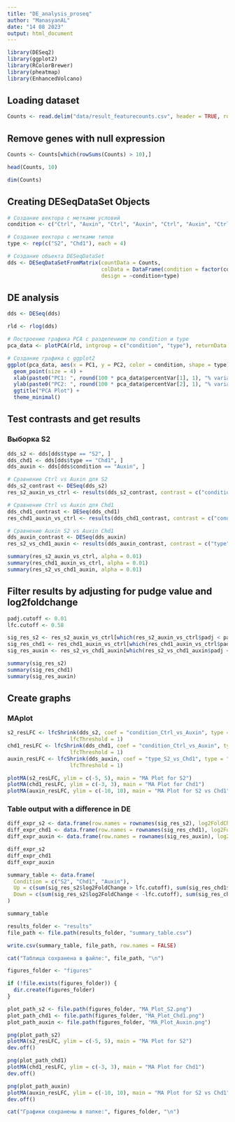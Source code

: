 ---
title: "DE_analysis_proseq"
author: "ManasyanAL"
date: "14 08 2023"
output: html_document
---

```{r}
library(DESeq2)
library(ggplot2)
library(RColorBrewer)
library(pheatmap)
library(EnhancedVolcano)
```

## Loading dataset

```{r}
Counts <- read.delim("data/result_featurecounts.csv", header = TRUE, row.names = 1, sep = ",")
```

## Remove genes with null expression

```{r}
Counts <- Counts[which(rowSums(Counts) > 10),]
```

```{r}
head(Counts, 10)
```

```{r}
dim(Counts)
```

## Creating DESeqDataSet Objects

```{r}
# Создание вектора с метками условий
condition <- c("Ctrl", "Auxin", "Ctrl", "Auxin", "Ctrl", "Auxin", "Ctrl", "Auxin")

# Создание вектора с метками типов
type <- rep(c("S2", "Chd1"), each = 4)

# Создание объекта DESeqDataSet
dds <- DESeqDataSetFromMatrix(countData = Counts,
                              colData = DataFrame(condition = factor(condition), type = factor(type)),
                              design = ~condition+type)

```

## DE analysis
```{r}
dds <- DESeq(dds)
```

```{r}
rld <- rlog(dds)

# Построение графика PCA с разделением по condition и type
pca_data <- plotPCA(rld, intgroup = c("condition", "type"), returnData = TRUE)

# Создание графика с ggplot2
ggplot(pca_data, aes(x = PC1, y = PC2, color = condition, shape = type)) +
  geom_point(size = 4) +
  xlab(paste0("PC1: ", round(100 * pca_data$percentVar[1], 1), "% variance")) +
  ylab(paste0("PC2: ", round(100 * pca_data$percentVar[2], 1), "% variance")) +
  ggtitle("PCA Plot") +
  theme_minimal()
```
## Test contrasts and get results
### Выборка S2
```{r}
dds_s2 <- dds[dds$type == "S2", ]
dds_chd1 <- dds[dds$type == "Chd1", ]
dds_auxin <- dds[dds$condition == "Auxin", ]

# Сравнение Ctrl vs Auxin для S2
dds_s2_contrast <- DESeq(dds_s2)
res_s2_auxin_vs_ctrl <- results(dds_s2_contrast, contrast = c("condition","Auxin", "Ctrl"))

# Сравнение Ctrl vs Auxin для Chd1
dds_chd1_contrast <- DESeq(dds_chd1)
res_chd1_auxin_vs_ctrl <- results(dds_chd1_contrast, contrast = c("condition","Auxin", "Ctrl"))

# Сравнение Auxin S2 vs Auxin Chd1
dds_auxin_contrast <- DESeq(dds_auxin)
res_s2_vs_chd1_auxin <- results(dds_auxin_contrast, contrast = c("type", "S2", "Chd1"))
```


```{r}
summary(res_s2_auxin_vs_ctrl, alpha = 0.01)
summary(res_chd1_auxin_vs_ctrl, alpha = 0.01)
summary(res_s2_vs_chd1_auxin, alpha = 0.01)
```

## Filter results by adjusting for pudge value and log2foldchange

```{r}
padj.cutoff <- 0.01
lfc.cutoff <- 0.58
```

```{r}
sig_res_s2 <- res_s2_auxin_vs_ctrl[which(res_s2_auxin_vs_ctrl$padj < padj.cutoff & abs(res_s2_auxin_vs_ctrl$log2FoldChange) > lfc.cutoff), ]
sig_res_chd1 <- res_chd1_auxin_vs_ctrl[which(res_chd1_auxin_vs_ctrl$padj < padj.cutoff & abs(res_chd1_auxin_vs_ctrl$log2FoldChange) > lfc.cutoff), ]
sig_res_auxin <- res_s2_vs_chd1_auxin[which(res_s2_vs_chd1_auxin$padj < padj.cutoff & abs(res_s2_vs_chd1_auxin$log2FoldChange) > lfc.cutoff), ]
```

```{r}
summary(sig_res_s2)
summary(sig_res_chd1)
summary(sig_res_auxin)
```

## Create graphs

### MAplot

```{r}
s2_resLFC <- lfcShrink(dds_s2, coef = "condition_Ctrl_vs_Auxin", type = "apeglm",
                    lfcThreshold = 1)
chd1_resLFC <- lfcShrink(dds_chd1, coef = "condition_Ctrl_vs_Auxin", type = "apeglm",
                    lfcThreshold = 1)
auxin_resLFC <- lfcShrink(dds_auxin, coef = "type_S2_vs_Chd1", type = "apeglm",
                    lfcThreshold = 1)
```


```{r}
plotMA(s2_resLFC, ylim = c(-5, 5), main = "MA Plot for S2")
plotMA(chd1_resLFC, ylim = c(-3, 3), main = "MA Plot for Chd1")
plotMA(auxin_resLFC, ylim = c(-10, 10), main = "MA Plot for S2 vs Chd1")
```
### Table output with a difference in DE

```{r}
diff_expr_s2 <- data.frame(row.names = rownames(sig_res_s2), log2FoldChange = sig_res_s2$log2FoldChange, padj = sig_res_s2$padj)
diff_expr_chd1 <- data.frame(row.names = rownames(sig_res_chd1), log2FoldChange = sig_res_chd1$log2FoldChange, padj = sig_res_chd1$padj)
diff_expr_auxin <- data.frame(row.names = rownames(sig_res_auxin), log2FoldChange = sig_res_auxin$log2FoldChange, padj = sig_res_auxin$padj)
```

```{r}
diff_expr_s2
diff_expr_chd1
diff_expr_auxin
```

```{r}
summary_table <- data.frame(
  Condition = c("S2", "Chd1", "Auxin"),
  Up = c(sum(sig_res_s2$log2FoldChange > lfc.cutoff), sum(sig_res_chd1$log2FoldChange > lfc.cutoff), sum(sig_res_auxin$log2FoldChange > lfc.cutoff)),
  Down = c(sum(sig_res_s2$log2FoldChange < -lfc.cutoff), sum(sig_res_chd1$log2FoldChange < -lfc.cutoff), sum(sig_res_auxin$log2FoldChange < -lfc.cutoff))
)
```


```{r}
summary_table
```

```{r}
results_folder <- "results"
file_path <- file.path(results_folder, "summary_table.csv")

write.csv(summary_table, file_path, row.names = FALSE)

cat("Таблица сохранена в файле:", file_path, "\n")
```

```{r}
figures_folder <- "figures"

if (!file.exists(figures_folder)) {
  dir.create(figures_folder)
}

plot_path_s2 <- file.path(figures_folder, "MA_Plot_S2.png")
plot_path_chd1 <- file.path(figures_folder, "MA_Plot_Chd1.png")
plot_path_auxin <- file.path(figures_folder, "MA_Plot_Auxin.png")

png(plot_path_s2)
plotMA(s2_resLFC, ylim = c(-5, 5), main = "MA Plot for S2")
dev.off()

png(plot_path_chd1)
plotMA(chd1_resLFC, ylim = c(-3, 3), main = "MA Plot for Chd1")
dev.off()

png(plot_path_auxin)
plotMA(auxin_resLFC, ylim = c(-10, 10), main = "MA Plot for S2 vs Chd1")
dev.off()

cat("Графики сохранены в папке:", figures_folder, "\n")
```












